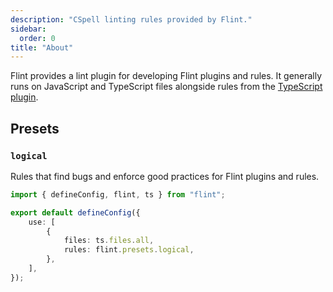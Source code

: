 ```yaml
---
description: "CSpell linting rules provided by Flint."
sidebar:
  order: 0
title: "About"
---
```



Flint provides a lint plugin for developing Flint plugins and rules.
It generally runs on JavaScript and TypeScript files alongside rules from the [TypeScript plugin](/rules/ts/about).

<PackageManagers type="install" pkg="@flint.fyi/plugin-flint" />

## Presets

### `logical`

Rules that find bugs and enforce good practices for Flint plugins and rules.

```ts title="flint.config.ts"
import { defineConfig, flint, ts } from "flint";

export default defineConfig({
	use: [
		{
			files: ts.files.all,
			rules: flint.presets.logical,
		},
	],
});
```
